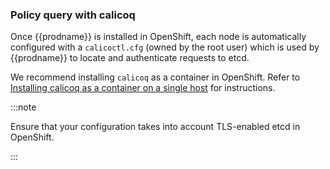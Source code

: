 ### Policy query with calicoq

Once {{prodname}} is installed in OpenShift, each node is automatically configured with
a `calicoctl.cfg` (owned by the root user) which is used by {{prodname}} to locate and authenticate requests to etcd.

We recommend installing `calicoq` as a container in OpenShift. Refer to [Installing calicoq as a container on a single host](/maintenance/clis/calicoq/#install-calicoq-as-a-container-on-a-single-host) for instructions.

:::note

Ensure that your configuration takes into account TLS-enabled etcd in OpenShift.

:::
